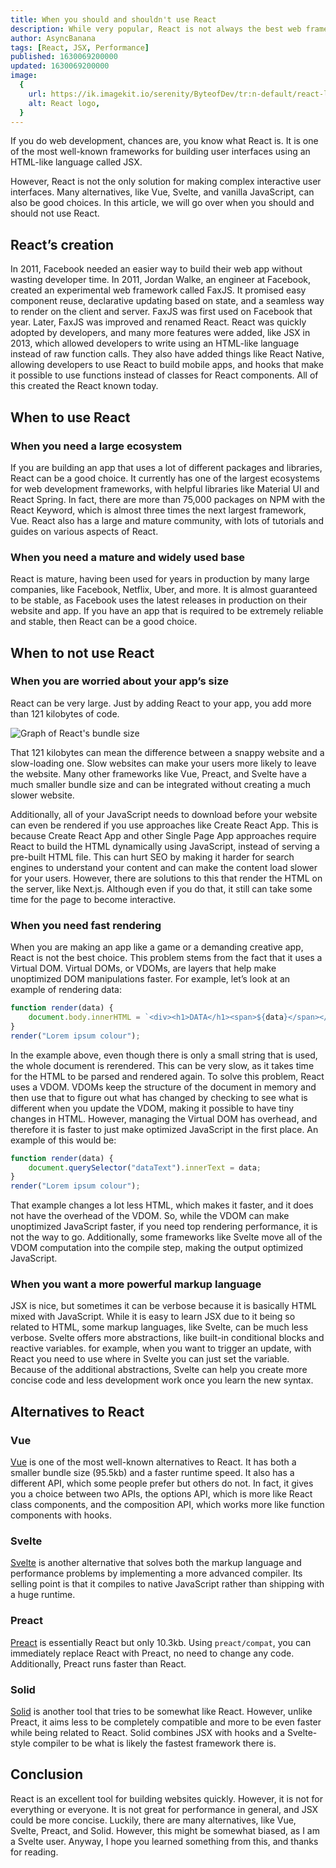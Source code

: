 ```yaml
---
title: When you should and shouldn't use React
description: While very popular, React is not always the best web framework to use. In this article, we go over when to use React and when not to.
author: AsyncBanana
tags: [React, JSX, Performance]
published: 1630069200000
updated: 1630069200000
image:
  {
    url: https://ik.imagekit.io/serenity/ByteofDev/tr:n-default/react-logo_8Ky052lTp.jpg,
    alt: React logo,
  }
---
```


If you do web development, chances are, you know what React is. It is one of the most well-known frameworks for building user interfaces using an HTML-like language called JSX.

However, React is not the only solution for making complex interactive user interfaces. Many alternatives, like Vue, Svelte, and vanilla JavaScript, can also be good choices. In this article, we will go over when you should and should not use React.

## React’s creation

In 2011, Facebook needed an easier way to build their web app without wasting developer time. In 2011, Jordan Walke, an engineer at Facebook, created an experimental web framework called FaxJS. It promised easy component reuse, declarative updating based on state, and a seamless way to render on the client and server. FaxJS was first used on Facebook that year. Later, FaxJS was improved and renamed React. React was quickly adopted by developers, and many more features were added, like JSX in 2013, which allowed developers to write using an HTML-like language instead of raw function calls. They also have added things like React Native, allowing developers to use React to build mobile apps, and hooks that make it possible to use functions instead of classes for React components. All of this created the React known today.

## When to use React

### When you need a large ecosystem

If you are building an app that uses a lot of different packages and libraries, React can be a good choice. It currently has one of the largest ecosystems for web development frameworks, with helpful libraries like Material UI and React Spring. In fact, there are more than 75,000 packages on NPM with the React Keyword, which is almost three times the next largest framework, Vue. React also has a large and mature community, with lots of tutorials and guides on various aspects of React.

### When you need a mature and widely used base

React is mature, having been used for years in production by many large companies, like Facebook, Netflix, Uber, and more. It is almost guaranteed to be stable, as Facebook uses the latest releases in production on their website and app. If you have an app that is required to be extremely reliable and stable, then React can be a good choice.

## When to not use React

### When you are worried about your app’s size

React can be very large. Just by adding React to your app, you add more than 121 kilobytes of code.

![Graph of React's bundle size](https://ik.imagekit.io/serenity/ByteofDev/react-dom-bundlephobia_x_BEYnNEPo.png)

That 121 kilobytes can mean the difference between a snappy website and a slow-loading one. Slow websites can make your users more likely to leave the website. Many other frameworks like Vue, Preact, and Svelte have a much smaller bundle size and can be integrated without creating a much slower website.

Additionally, all of your JavaScript needs to download before your website can even be rendered if you use approaches like Create React App. This is because Create React App and other Single Page App approaches require React to build the HTML dynamically using JavaScript, instead of serving a pre-built HTML file. This can hurt SEO by making it harder for search engines to understand your content and can make the content load slower for your users. However, there are solutions to this that render the HTML on the server, like Next.js. Although even if you do that, it still can take some time for the page to become interactive.

### When you need fast rendering

When you are making an app like a game or a demanding creative app, React is not the best choice. This problem stems from the fact that it uses a Virtual DOM. Virtual DOMs, or VDOMs, are layers that help make unoptimized DOM manipulations faster. For example, let’s look at an example of rendering data:

```js
function render(data) {
	document.body.innerHTML = `<div><h1>DATA</h1><span>${data}</span></div>`;
}
render("Lorem ipsum colour");
```

In the example above, even though there is only a small string that is used, the whole document is rerendered. This can be very slow, as it takes time for the HTML to be parsed and rendered again. To solve this problem, React uses a VDOM. VDOMs keep the structure of the document in memory and then use that to figure out what has changed by checking to see what is different when you update the VDOM, making it possible to have tiny changes in HTML. However, managing the Virtual DOM has overhead, and therefore it is faster to just make optimized JavaScript in the first place. An example of this would be:

```js
function render(data) {
	document.querySelector("dataText").innerText = data;
}
render("Lorem ipsum colour");
```

That example changes a lot less HTML, which makes it faster, and it does not have the overhead of the VDOM. So, while the VDOM can make unoptimized JavaScript faster, if you need top rendering performance, it is not the way to go. Additionally, some frameworks like Svelte move all of the VDOM computation into the compile step, making the output optimized JavaScript.

### When you want a more powerful markup language

JSX is nice, but sometimes it can be verbose because it is basically HTML mixed with JavaScript. While it is easy to learn JSX due to it being so related to HTML, some markup languages, like Svelte, can be much less verbose. Svelte offers more abstractions, like built-in conditional blocks and reactive variables. for example, when you want to trigger an update, with React you need to use where in Svelte you can just set the variable. Because of the additional abstractions, Svelte can help you create more concise code and less development work once you learn the new syntax.

## Alternatives to React

### Vue

[Vue](https://vuejs.org/) is one of the most well-known alternatives to React. It has both a smaller bundle size (95.5kb) and a faster runtime speed. It also has a different API, which some people prefer but others do not. In fact, it gives you a choice between two APIs, the options API, which is more like React class components, and the composition API, which works more like function components with hooks.

### Svelte

[Svelte](https://svelte.dev/) is another alternative that solves both the markup language and performance problems by implementing a more advanced compiler. Its selling point is that it compiles to native JavaScript rather than shipping with a huge runtime.

### Preact

[Preact](https://preactjs.com/) is essentially React but only 10.3kb. Using `preact/compat`, you can immediately replace React with Preact, no need to change any code. Additionally, Preact runs faster than React.

### Solid

[Solid](https://www.solidjs.com/) is another tool that tries to be somewhat like React. However, unlike Preact, it aims less to be completely compatible and more to be even faster while being related to React. Solid combines JSX with hooks and a Svelte-style compiler to be what is likely the fastest framework there is.

## Conclusion

React is an excellent tool for building websites quickly. However, it is not for everything or everyone. It is not great for performance in general, and JSX could be more concise. Luckily, there are many alternatives, like Vue, Svelte, Preact, and Solid. However, this might be somewhat biased, as I am a Svelte user. Anyway, I hope you learned something from this, and thanks for reading.
